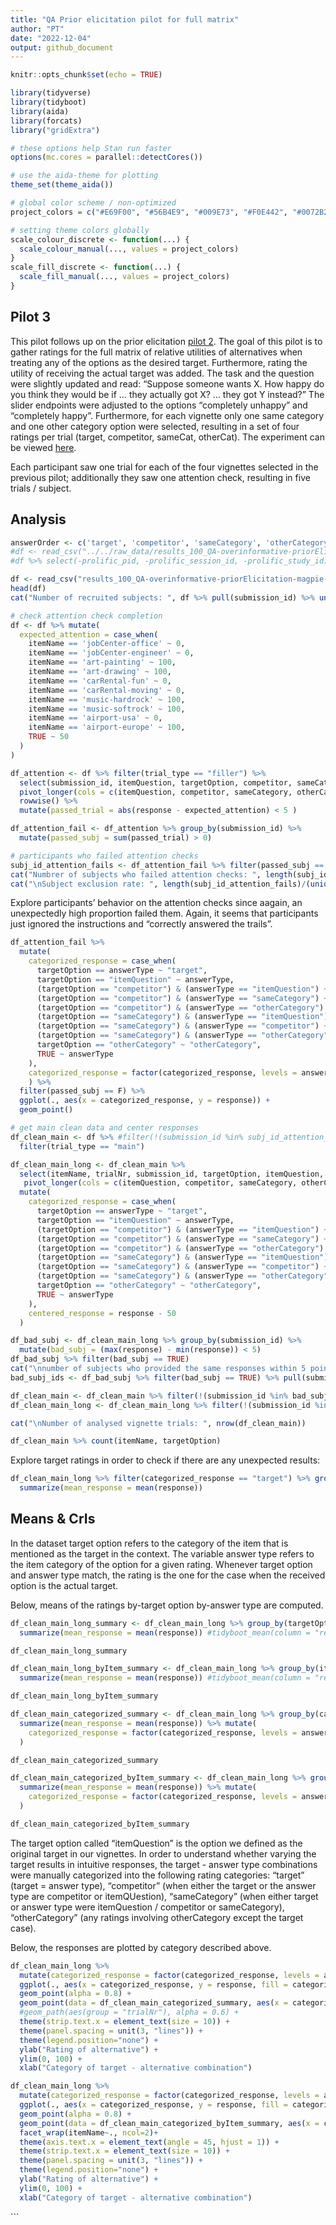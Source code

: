 ```yaml
---
title: "QA Prior elicitation pilot for full matrix"
author: "PT"
date: "2022-12-04"
output: github_document
---
```


```r
knitr::opts_chunk$set(echo = TRUE)
```


```r
library(tidyverse)
library(tidyboot)
library(aida)
library(forcats)
library("gridExtra")
```

```r
# these options help Stan run faster
options(mc.cores = parallel::detectCores())

# use the aida-theme for plotting
theme_set(theme_aida())

# global color scheme / non-optimized
project_colors = c("#E69F00", "#56B4E9", "#009E73", "#F0E442", "#0072B2", "#D55E00", "#CC79A7", "#000000")

# setting theme colors globally
scale_colour_discrete <- function(...) {
  scale_colour_manual(..., values = project_colors)
}
scale_fill_discrete <- function(...) {
  scale_fill_manual(..., values = project_colors)
} 
```

## Pilot 3

This pilot follows up on the prior elicitation [pilot 2](https://github.com/magpie-ea/magpie3-qa-overinfo-free-production/blob/main/data%2Banalysis/03_pilot2_prior_elicitation_analysis.md). The goal of this pilot is to gather ratings for the full matrix of relative utilities of alternatives when treating any of the options as the desired target. Furthermore, rating the utility of receiving the actual target was added. The task and the question were slightly updated and read: "Suppose someone wants X. How happy do you think they would be if ... they actually got X? ... they got Y instead?" The slider endpoints were adjusted to the options "completely unhappy" and "completely happy". Furthermore, for each vignette only one same category and one other category option were selected, resulting in a set of four ratings per trial (target, competitor, sameCat, otherCat). The experiment can be viewed [here](https://magpie3-qa-overinformative-priors.netlify.app/).

Each participant saw one trial for each of the four vignettes selected in the previous pilot; additionally they saw one attention check, resulting in five trials / subject.

## Analysis

```r
answerOrder <- c('target', 'competitor', 'sameCategory', 'otherCategory')
#df <- read_csv("../../raw_data/results_100_QA-overinformative-priorElicitation-fullMatrix-pilot03_PT.csv") 
#df %>% select(-prolific_pid, -prolific_session_id, -prolific_study_id) %>% write_csv("results_100_QA-overinformative-priorElicitation-magpie-pilot03_anonymized.csv")

df <- read_csv("results_100_QA-overinformative-priorElicitation-magpie-pilot03_anonymized.csv")
head(df)
cat("Number of recruited subjects: ", df %>% pull(submission_id) %>% unique() %>% length())
```

```r
# check attention check completion
df <- df %>% mutate(
  expected_attention = case_when(
    itemName == 'jobCenter-office' ~ 0,
    itemName == 'jobCenter-engineer' ~ 0,
    itemName == 'art-painting' ~ 100,
    itemName == 'art-drawing' ~ 100,
    itemName == 'carRental-fun' ~ 0,
    itemName == 'carRental-moving' ~ 0,
    itemName == 'music-hardrock' ~ 100,
    itemName == 'music-softrock' ~ 100,
    itemName == 'airport-usa' ~ 0,
    itemName == 'airport-europe' ~ 100,
    TRUE ~ 50
  )
)

df_attention <- df %>% filter(trial_type == "filler") %>% 
  select(submission_id, itemQuestion, targetOption, competitor, sameCategory, otherCategory, expected_attention, itemName) %>% 
  pivot_longer(cols = c(itemQuestion, competitor, sameCategory, otherCategory), names_to = "answerType", values_to = "response") %>%
  rowwise() %>%
  mutate(passed_trial = abs(response - expected_attention) < 5 )

df_attention_fail <- df_attention %>% group_by(submission_id) %>% 
  mutate(passed_subj = sum(passed_trial) > 0)

# participants who failed attention checks 
subj_id_attention_fails <- df_attention_fail %>% filter(passed_subj == FALSE) %>% pull(submission_id) %>% unique()
cat("Numbrer of subjects who failed attention checks: ", length(subj_id_attention_fails)  )
cat("\nSubject exclusion rate: ", length(subj_id_attention_fails)/(unique(df$submission_id) %>% length()))
```

Explore participants' behavior on the attention checks since aagain, an unexpectedly high proportion failed them. Again, it seems that participants just ignored the instructions and "correctly answered the trails".
```r
df_attention_fail %>%
  mutate(
    categorized_response = case_when(
      targetOption == answerType ~ "target",
      targetOption == "itemQuestion" ~ answerType,
      (targetOption == "competitor") & (answerType == "itemQuestion") ~ "competitor",
      (targetOption == "competitor") & (answerType == "sameCategory") ~ "sameCategory",
      (targetOption == "competitor") & (answerType == "otherCategory") ~ "otherCategory",
      (targetOption == "sameCategory") & (answerType == "itemQuestion") ~ "sameCategory",
      (targetOption == "sameCategory") & (answerType == "competitor") ~ "sameCategory",
      (targetOption == "sameCategory") & (answerType == "otherCategory") ~ "otherCategory",
      targetOption == "otherCategory" ~ "otherCategory",
      TRUE ~ answerType
    ),
    categorized_response = factor(categorized_response, levels = answerOrder), 
    ) %>%
  filter(passed_subj == F) %>%
  ggplot(., aes(x = categorized_response, y = response)) +
  geom_point()
```

```r
# get main clean data and center responses
df_clean_main <- df %>% #filter(!(submission_id %in% subj_id_attention_fails)) %>%
  filter(trial_type == "main") 

df_clean_main_long <- df_clean_main %>%
  select(itemName, trialNr, submission_id, targetOption, itemQuestion, competitor, sameCategory, otherCategory) %>%
   pivot_longer(cols = c(itemQuestion, competitor, sameCategory, otherCategory), names_to = 'answerType', values_to = "response") %>%
  mutate(
    categorized_response = case_when(
      targetOption == answerType ~ "target",
      targetOption == "itemQuestion" ~ answerType,
      (targetOption == "competitor") & (answerType == "itemQuestion") ~ "competitor",
      (targetOption == "competitor") & (answerType == "sameCategory") ~ "sameCategory",
      (targetOption == "competitor") & (answerType == "otherCategory") ~ "otherCategory",
      (targetOption == "sameCategory") & (answerType == "itemQuestion") ~ "sameCategory",
      (targetOption == "sameCategory") & (answerType == "competitor") ~ "sameCategory",
      (targetOption == "sameCategory") & (answerType == "otherCategory") ~ "otherCategory",
      targetOption == "otherCategory" ~ "otherCategory",
      TRUE ~ answerType
    ),
    centered_response = response - 50
  ) 
```

```r
df_bad_subj <- df_clean_main_long %>% group_by(submission_id) %>%
  mutate(bad_subj = (max(response) - min(response)) < 5)
df_bad_subj %>% filter(bad_subj == TRUE)
cat("\nnumber of subjects who provided the same responses within 5 points on all main trials:",  df_bad_subj %>% filter(bad_subj == TRUE) %>% pull(submission_id) %>% unique() %>% length())
bad_subj_ids <- df_bad_subj %>% filter(bad_subj == TRUE) %>% pull(submission_id) %>% unique()

df_clean_main <- df_clean_main %>% filter(!(submission_id %in% bad_subj_ids))
df_clean_main_long <- df_clean_main_long %>% filter(!(submission_id %in% bad_subj_ids))

```

```r
cat("\nNumber of analysed vignette trials: ", nrow(df_clean_main))

df_clean_main %>% count(itemName, targetOption) 
```

Explore target ratings in order to check if there are any unexpected results:
```r
df_clean_main_long %>% filter(categorized_response == "target") %>% group_by(itemName) %>%
  summarize(mean_response = mean(response))
```

## Means & CrIs

In the dataset target option refers to the category of the item that is mentioned as the target in the context. The variable answer type refers to the item category of the option for a given rating. Whenever target option and answer type match, the rating is the one for the case when the received option is the actual target. 

Below, means of the ratings by-target option by-answer type are computed.

```r
df_clean_main_long_summary <- df_clean_main_long %>% group_by(targetOption, answerType) %>%
  summarize(mean_response = mean(response)) #tidyboot_mean(column = "response")

df_clean_main_long_summary

df_clean_main_long_byItem_summary <- df_clean_main_long %>% group_by(itemName, targetOption, answerType) %>%
  summarize(mean_response = mean(response)) #tidyboot_mean(column = "response")

df_clean_main_long_byItem_summary

df_clean_main_categorized_summary <- df_clean_main_long %>% group_by(categorized_response) %>%
  summarize(mean_response = mean(response)) %>% mutate(
    categorized_response = factor(categorized_response, levels = answerOrder)
  )

df_clean_main_categorized_summary

df_clean_main_categorized_byItem_summary <- df_clean_main_long %>% group_by(categorized_response, itemName) %>%
  summarize(mean_response = mean(response)) %>% mutate(
    categorized_response = factor(categorized_response, levels = answerOrder)
  )

df_clean_main_categorized_byItem_summary
```

The target option called "itemQuestion" is the option we defined as the original target in our vignettes. In order to understand whether varying the target results in intuitive responses, the target - answer type combinations were manually categorized into the following rating categories: "target" (target = answer type), "competitor" (when either the target or the answer type are competitor or itemQUestion), "sameCategory" (when either target or answer type were itemQuestion / competitor or sameCategory), "otherCategory" (any ratings involving otherCategory except the target case).  

Below, the responses are plotted by category described above.

```r
df_clean_main_long %>% 
  mutate(categorized_response = factor(categorized_response, levels = answerOrder)) %>% 
  ggplot(., aes(x = categorized_response, y = response, fill = categorized_response, color = categorized_response)) +
  geom_point(alpha = 0.8) +
  geom_point(data = df_clean_main_categorized_summary, aes(x = categorized_response, y = mean_response, fill = categorized_response, color = categorized_response), size = 4)+
  #geom_path(aes(group = "trialNr"), alpha = 0.6) +
  theme(strip.text.x = element_text(size = 10)) +
  theme(panel.spacing = unit(3, "lines")) +
  theme(legend.position="none") +
  ylab("Rating of alternative") +
  ylim(0, 100) +
  xlab("Category of target - alternative combination")
```

```r
df_clean_main_long %>% 
  mutate(categorized_response = factor(categorized_response, levels = answerOrder)) %>% 
  ggplot(., aes(x = categorized_response, y = response, fill = categorized_response, color = categorized_response)) +
  geom_point(alpha = 0.8) +
  geom_point(data = df_clean_main_categorized_byItem_summary, aes(x = categorized_response, y = mean_response, fill = categorized_response, color = categorized_response), size = 4) +
  facet_wrap(itemName~., ncol=2)+
  theme(axis.text.x = element_text(angle = 45, hjust = 1)) +
  theme(strip.text.x = element_text(size = 10)) +
  theme(panel.spacing = unit(3, "lines")) +
  theme(legend.position="none") +
  ylab("Rating of alternative") +
  ylim(0, 100) +
  xlab("Category of target - alternative combination")
```
```